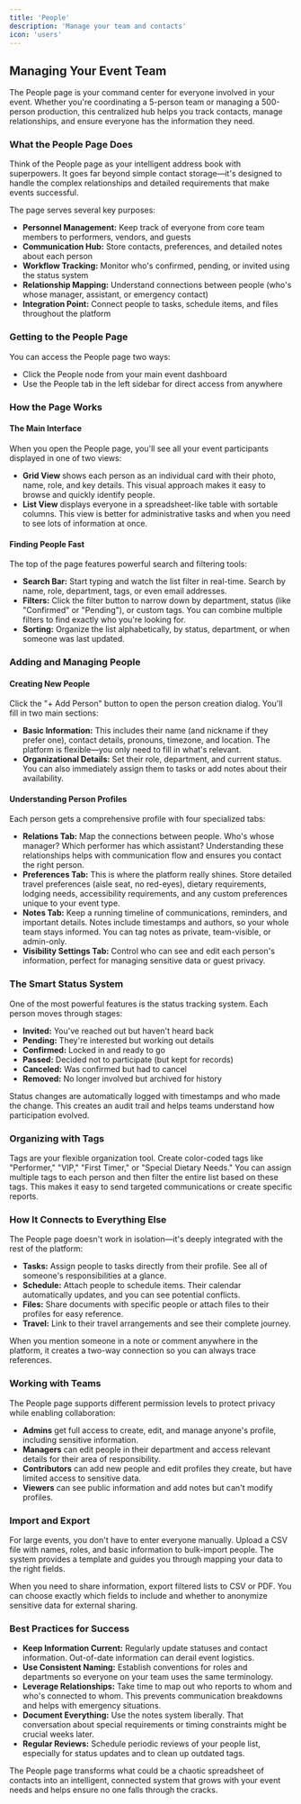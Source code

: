 ```yaml
---
title: 'People'
description: 'Manage your team and contacts'
icon: 'users'
---
```


## Managing Your Event Team

The People page is your command center for everyone involved in your event. Whether you're coordinating a 5-person team or managing a 500-person production, this centralized hub helps you track contacts, manage relationships, and ensure everyone has the information they need.

### What the People Page Does

Think of the People page as your intelligent address book with superpowers. It goes far beyond simple contact storage—it's designed to handle the complex relationships and detailed requirements that make events successful.

The page serves several key purposes:

- **Personnel Management:** Keep track of everyone from core team members to performers, vendors, and guests
- **Communication Hub:** Store contacts, preferences, and detailed notes about each person
- **Workflow Tracking:** Monitor who's confirmed, pending, or invited using the status system
- **Relationship Mapping:** Understand connections between people (who's whose manager, assistant, or emergency contact)
- **Integration Point:** Connect people to tasks, schedule items, and files throughout the platform

### Getting to the People Page

You can access the People page two ways:

- Click the People node from your main event dashboard
- Use the People tab in the left sidebar for direct access from anywhere

### How the Page Works

#### The Main Interface

When you open the People page, you'll see all your event participants displayed in one of two views:
- **Grid View** shows each person as an individual card with their photo, name, role, and key details. This visual approach makes it easy to browse and quickly identify people.
- **List View** displays everyone in a spreadsheet-like table with sortable columns. This view is better for administrative tasks and when you need to see lots of information at once.

#### Finding People Fast

The top of the page features powerful search and filtering tools:
- **Search Bar:** Start typing and watch the list filter in real-time. Search by name, role, department, tags, or even email addresses.
- **Filters:** Click the filter button to narrow down by department, status (like "Confirmed" or "Pending"), or custom tags. You can combine multiple filters to find exactly who you're looking for.
- **Sorting:** Organize the list alphabetically, by status, department, or when someone was last updated.

### Adding and Managing People

#### Creating New People

Click the "+ Add Person" button to open the person creation dialog. You'll fill in two main sections:
- **Basic Information:** This includes their name (and nickname if they prefer one), contact details, pronouns, timezone, and location. The platform is flexible—you only need to fill in what's relevant.
- **Organizational Details:** Set their role, department, and current status. You can also immediately assign them to tasks or add notes about their availability.

#### Understanding Person Profiles

Each person gets a comprehensive profile with four specialized tabs:
- **Relations Tab:** Map the connections between people. Who's whose manager? Which performer has which assistant? Understanding these relationships helps with communication flow and ensures you contact the right person.
- **Preferences Tab:** This is where the platform really shines. Store detailed travel preferences (aisle seat, no red-eyes), dietary requirements, lodging needs, accessibility requirements, and any custom preferences unique to your event type.
- **Notes Tab:** Keep a running timeline of communications, reminders, and important details. Notes include timestamps and authors, so your whole team stays informed. You can tag notes as private, team-visible, or admin-only.
- **Visibility Settings Tab:** Control who can see and edit each person's information, perfect for managing sensitive data or guest privacy.

### The Smart Status System

One of the most powerful features is the status tracking system. Each person moves through stages:

- **Invited:** You've reached out but haven't heard back
- **Pending:** They're interested but working out details
- **Confirmed:** Locked in and ready to go
- **Passed:** Decided not to participate (but kept for records)
- **Canceled:** Was confirmed but had to cancel
- **Removed:** No longer involved but archived for history

Status changes are automatically logged with timestamps and who made the change. This creates an audit trail and helps teams understand how participation evolved.

### Organizing with Tags

Tags are your flexible organization tool. Create color-coded tags like "Performer," "VIP," "First Timer," or "Special Dietary Needs." You can assign multiple tags to each person and then filter the entire list based on these tags. This makes it easy to send targeted communications or create specific reports.

### How It Connects to Everything Else

The People page doesn't work in isolation—it's deeply integrated with the rest of the platform:
- **Tasks:** Assign people to tasks directly from their profile. See all of someone's responsibilities at a glance.
- **Schedule:** Attach people to schedule items. Their calendar automatically updates, and you can see potential conflicts.
- **Files:** Share documents with specific people or attach files to their profiles for easy reference.
- **Travel:** Link to their travel arrangements and see their complete journey.

When you mention someone in a note or comment anywhere in the platform, it creates a two-way connection so you can always trace references.

### Working with Teams

The People page supports different permission levels to protect privacy while enabling collaboration:
- **Admins** get full access to create, edit, and manage anyone's profile, including sensitive information.
- **Managers** can edit people in their department and access relevant details for their area of responsibility.
- **Contributors** can add new people and edit profiles they create, but have limited access to sensitive data.
- **Viewers** can see public information and add notes but can't modify profiles.

### Import and Export

For large events, you don't have to enter everyone manually. Upload a CSV file with names, roles, and basic information to bulk-import people. The system provides a template and guides you through mapping your data to the right fields.

When you need to share information, export filtered lists to CSV or PDF. You can choose exactly which fields to include and whether to anonymize sensitive data for external sharing.

### Best Practices for Success

- **Keep Information Current:** Regularly update statuses and contact information. Out-of-date information can derail event logistics.
- **Use Consistent Naming:** Establish conventions for roles and departments so everyone on your team uses the same terminology.
- **Leverage Relationships:** Take time to map out who reports to whom and who's connected to whom. This prevents communication breakdowns and helps with emergency situations.
- **Document Everything:** Use the notes system liberally. That conversation about special requirements or timing constraints might be crucial weeks later.
- **Regular Reviews:** Schedule periodic reviews of your people list, especially for status updates and to clean up outdated tags.

The People page transforms what could be a chaotic spreadsheet of contacts into an intelligent, connected system that grows with your event needs and helps ensure no one falls through the cracks.